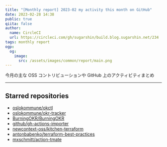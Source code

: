 ```yaml
---
title: "[Monthly report] 2023-02 my activity this month on GitHub"
date: 2023-02-28 14:38
public: true
qiita: false
author:
  name: CircleCI
  url: https://circleci.com/gh/sugarshin/build.blog.sugarshin.net/234
tags: monthly report
ogp:
  og:
    image:
      src: /assets/images/common/report/main.png
---
```


今月の主な OSS コントリビューションや GitHub 上のアクティビティまとめ

***

## Starred repositories

- [oslokommune/okctl](https://github.com/oslokommune/okctl)
- [oslokommune/okr-tracker](https://github.com/oslokommune/okr-tracker)
- [BurningOKR/BurningOKR](https://github.com/BurningOKR/BurningOKR)
- [github/gh-actions-importer](https://github.com/github/gh-actions-importer)
- [newcontext-oss/kitchen-terraform](https://github.com/newcontext-oss/kitchen-terraform)
- [antonbabenko/terraform-best-practices](https://github.com/antonbabenko/terraform-best-practices)
- [mxschmitt/action-tmate](https://github.com/mxschmitt/action-tmate)

